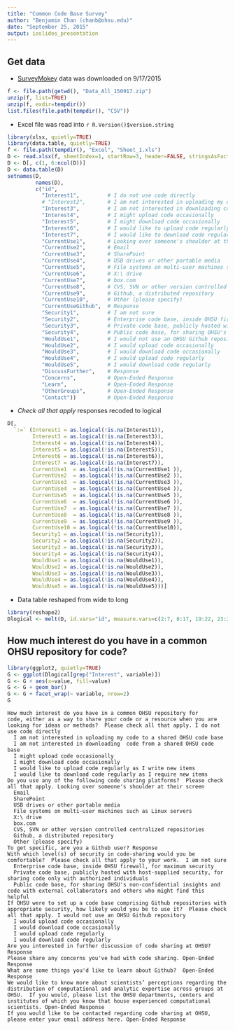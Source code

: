 ```yaml
---
title: "Common Code Base Survey"
author: "Benjamin Chan (chanb@ohsu.edu)"
date: "September 25, 2015"
output: ioslides_presentation
---
```


## Get data

* [SurveyMokey](https://www.surveymonkey.com) data was downloaded on 9/17/2015

```r
f <- file.path(getwd(), "Data_All_150917.zip")
unzip(f, list=TRUE)
unzip(f, exdir=tempdir())
list.files(file.path(tempdir(), "CSV"))
```

* Excel file was read into `r R.Version()$version.string`

```r
library(xlsx, quietly=TRUE)
library(data.table, quietly=TRUE)
f <- file.path(tempdir(), "Excel", "Sheet_1.xls")
D <- read.xlsx(f, sheetIndex=1, startRow=3, header=FALSE, stringsAsFactors=FALSE)
D <- D[, c(1, 6:ncol(D))]
D <- data.table(D)
setnames(D,
         names(D),
         c("id",
           "Interest1",         # I do not use code directly
           # "Interest2",       # I am not interested in uploading my code to a shared OHSU code base
           "Interest3",         # I am not interested in downloading code from a shared OHSU code base
           "Interest4",         # I might upload code occasionally
           "Interest5",         # I might download code occasionally
           "Interest6",         # I would like to upload code regularly as I write new items
           "Interest7",         # I would like to download code regularly as I require new items
           "CurrentUse1",       # Looking over someone's shoulder at their screen
           "CurrentUse2",       # Email
           "CurrentUse3",       # SharePoint
           "CurrentUse4",       # USB drives or other portable media
           "CurrentUse5",       # File systems on multi-user machines such as Linux servers
           "CurrentUse6",       # X:\ drive
           "CurrentUse7",       # box.com
           "CurrentUse8",       # CVS, SVN or other version controlled centralized repositories
           "CurrentUse9",       # Github, a distributed repository
           "CurrentUse10",      # Other (please specify)
           "CurrentUseGithub",  # Response
           "Security1",         # I am not sure
           "Security2",         # Enterprise code base, inside OHSU firewall, for maximum security
           "Security3",         # Private code base, publicly hosted with host-supplied security, for sharing code only with authorized individuals
           "Security4",         # Public code base, for sharing OHSU's non-confidential insights and code with external collaborators and others who might find this helpful
           "WouldUse1",         # I would not use an OHSU Github repository
           "WouldUse2",         # I would upload code occasionally
           "WouldUse3",         # I would download code occasionally
           "WouldUse4",         # I would upload code regularly
           "WouldUse5",         # I would download code regularly
           "DiscussFurther",    # Response
           "Concerns",          # Open-Ended Response
           "Learn",             # Open-Ended Response
           "OtherGroups",       # Open-Ended Response
           "Contact"))          # Open-Ended Response
```

* *Check all that apply* responses recoded to logical

```r
D[,
  `:=` (Interest1 = as.logical(!is.na(Interest1)),
        Interest3 = as.logical(!is.na(Interest3)),
        Interest4 = as.logical(!is.na(Interest4)),
        Interest5 = as.logical(!is.na(Interest5)),
        Interest6 = as.logical(!is.na(Interest6)),
        Interest7 = as.logical(!is.na(Interest7)),
        CurrentUse1  = as.logical(!is.na(CurrentUse1 )),
        CurrentUse2  = as.logical(!is.na(CurrentUse2 )),
        CurrentUse3  = as.logical(!is.na(CurrentUse3 )),
        CurrentUse4  = as.logical(!is.na(CurrentUse4 )),
        CurrentUse5  = as.logical(!is.na(CurrentUse5 )),
        CurrentUse6  = as.logical(!is.na(CurrentUse6 )),
        CurrentUse7  = as.logical(!is.na(CurrentUse7 )),
        CurrentUse8  = as.logical(!is.na(CurrentUse8 )),
        CurrentUse9  = as.logical(!is.na(CurrentUse9 )),
        CurrentUse10 = as.logical(!is.na(CurrentUse10)),
        Security1 = as.logical(!is.na(Security1)),
        Security2 = as.logical(!is.na(Security2)),
        Security3 = as.logical(!is.na(Security3)),
        Security4 = as.logical(!is.na(Security4)),
        WouldUse1 = as.logical(!is.na(WouldUse1)),
        WouldUse2 = as.logical(!is.na(WouldUse2)),
        WouldUse3 = as.logical(!is.na(WouldUse3)),
        WouldUse4 = as.logical(!is.na(WouldUse4)),
        WouldUse5 = as.logical(!is.na(WouldUse5)))]
```

* Data table reshaped from wide to long

```r
library(reshape2)
Dlogical <- melt(D, id.vars="id", measure.vars=c(2:7, 8:17, 19:22, 23:27))
```


## How much **interest** do you have in a common OHSU repository for code?

```r
library(ggplot2, quietly=TRUE)
G <- ggplot(Dlogical[grep("Interest", variable)])
G <- G + aes(x=value, fill=value)
G <- G + geom_bar()
G <- G + facet_wrap(~ variable, nrow=2)
G
```


```
How much interest do you have in a common OHSU repository for code, either as a way to share your code or a resource when you are looking for ideas or methods?  Please check all that apply. I do not use code directly
  I am not interested in uploading my code to a shared OHSU code base
  I am not interested in downloading  code from a shared OHSU code base
  I might upload code occasionally
  I might download code occasionally
  I would like to upload code regularly as I write new items
  I would like to download code regularly as I require new items
Do you use any of the following code sharing platforms?  Please check all that apply. Looking over someone's shoulder at their screen
  Email
  SharePoint
  USB drives or other portable media
  File systems on multi-user machines such as Linux servers
  X:\ drive
  box.com
  CVS, SVN or other version controlled centralized repositories
  Github, a distributed repository
  Other (please specify)
To get specific, are you a Github user? Response
With which level(s) of security in code-sharing would you be comfortable?  Please check all that apply to your work.  I am not sure
  Enterprise code base, inside OHSU firewall, for maximum security
  Private code base, publicly hosted with host-supplied security, for sharing code only with authorized individuals
  Public code base, for sharing OHSU's non-confidential insights and code with external collaborators and others who might find this helpful
If OHSU were to set up a code base comprising Github repositories with appropriate security, how likely would you be to use it?  Please check all that apply. I would not use an OHSU Github repository
  I would upload code occasionally
  I would download code occasionally
  I would upload code regularly
  I would download code regularly
Are you interested in further discussion of code sharing at OHSU? Response
Please share any concerns you've had with code sharing. Open-Ended Response
What are some things you'd like to learn about Github?  Open-Ended Response
We would like to know more about scientists’ perceptions regarding the distribution of computational and analytic expertise across groups at OHSU.  If you would, please list the OHSU departments, centers and institutes of which you know that house experienced computational scientists. Open-Ended Response
If you would like to be contacted regarding code sharing at OHSU, please enter your email address here. Open-Ended Response
```